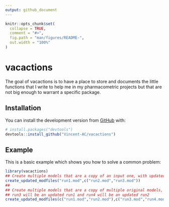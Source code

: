 ```yaml
---
output: github_document
---
```


<!-- README.md is generated from README.Rmd. Please edit that file -->

```r
knitr::opts_chunk$set(
  collapse = TRUE,
  comment = "#>",
  fig.path = "man/figures/README-",
  out.width = "100%"
)
```

# vacactions

<!-- badges: start -->
<!-- badges: end -->

The goal of vacactions is to have a place to store and documents the little 
functions that I write to help me in my pharmacometric projects but that are not 
big enough to warrant a specific package.

## Installation

You can install the development version from [GitHub](https://github.com/) with:

``` r
# install.packages("devtools")
devtools::install_github("Vincent-AC/vacactions")
```
## Example

This is a basic example which shows you how to solve a common problem:

```r
library(vacactions)
## Create multiple models that are a copy of an input one, with updated inits.
create_updated_modfiles("run1.mod",c("run2.mod","run3.mod"))
## 
## Create multiple models that are a copy of multiple original models, with updated inits.
## run3 will be an updated run1 and run4 will be an updated run2
create_updated_modfiles(c("run1.mod","run2.mod"),c("run3.mod","run4.mod"))
```

